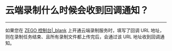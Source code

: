# 云端录制什么时候会收到回调通知？
---

如果您在 [ZEGO 控制台\|_blank](https://console.zego.im/) 上开通云端录制服务时，填写了回调 URL 地址，则在录制任务结束、且所有录制文件都上传完后，会通过该 URL 地址收到回调通知。